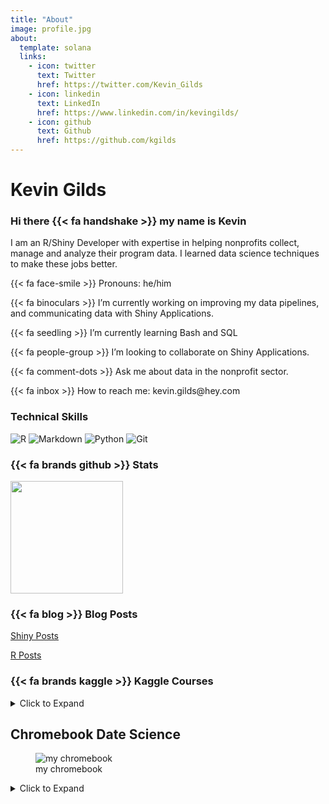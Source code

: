 ```yaml
---
title: "About"
image: profile.jpg
about:
  template: solana
  links:
    - icon: twitter
      text: Twitter
      href: https://twitter.com/Kevin_Gilds
    - icon: linkedin
      text: LinkedIn
      href: https://www.linkedin.com/in/kevingilds/
    - icon: github
      text: Github
      href: https://github.com/kgilds
---
```


# Kevin Gilds

### Hi there {{< fa handshake >}} my name is Kevin

I am an R/Shiny Developer with expertise in helping nonprofits collect, manage and analyze their program data. I learned data science techniques to make these jobs better.

{{< fa face-smile >}} Pronouns: he/him

{{< fa binoculars >}} I'm currently working on improving my data pipelines, and communicating data with Shiny Applications.

{{< fa seedling >}} I'm currently learning Bash and SQL

{{< fa people-group >}} I'm looking to collaborate on Shiny Applications.

{{< fa comment-dots >}} Ask me about data in the nonprofit sector.

{{< fa inbox >}} How to reach me: kevin.gilds\@hey.com

### Technical Skills

![R](https://img.shields.io/badge/r-%2523276DC3.svg?style=for-the-badge&logo=r&logoColor=white) ![Markdown](https://img.shields.io/badge/markdown-%2523000000.svg?style=for-the-badge&logo=markdown&logoColor=white) ![Python](https://img.shields.io/badge/python-3670A0?style=for-the-badge&logo=python&logoColor=ffdd54) ![Git](https://img.shields.io/badge/git-%2523F05033.svg?style=for-the-badge&logo=git&logoColor=white)

### {{< fa brands github >}} Stats

<img src="https://github-readme-stats.vercel.app/api?username=kgilds&amp;show_icons=true&amp;hide_border=true&amp;&amp;count_private=true&amp;include_all_commits=true" height="180em"/>

### {{< fa blog >}} Blog Posts

[Shiny Posts](https://kgilds.rbind.io/tags/shiny/)

[R Posts](https://kgilds.rbind.io/categories/r/)

### {{< fa brands kaggle >}} Kaggle Courses

<details>

<summary>Click to Expand</summary>

Intro to Python \| 2021-08-09 \| [Certificate](https://www.kaggle.com/learn/certification/kgilds/python)

Intro to Machine Learning \| 2021-08-10 \| [Certificate](https://www.kaggle.com/learn/certification/kgilds/intro-to-machine-learning)

Intermediate Machine Learning \| 2021-08-14 \| [Certificate](https://www.kaggle.com/learn/certification/kgilds/intermediate-machine-learning)

Feature Engineering \| 2021-09-18 \| [Certificate](https://www.kaggle.com/learn/certification/kgilds/feature-engineering)

Pandas \| 2021-09-23 \| [Certificate](https://www.kaggle.com/learn/certification/kgilds/pandas)

</details>

## Chromebook Date Science

![my chromebook](chromebook.png){fig-alt="picture of chromebook"}

<details>

<summary>Click to Expand</summary>

[Introduction to Chromebook Data Science](https://drive.google.com/file/d/1rd0sYH9yIUhSSANvVHkjKqpPl5lgQDqY/)

[How to use a Chromebook](https://drive.google.com/file/d/1gW0ptvvhQPtmARnEBWl2DHPjRUrg8AMQ/view?usp=sharing)

[Google and the Cloud](https://drive.google.com/file/d/1SIQUNa_b37VA_HFG0iuX9MTsP2zd0jCF/view?usp=sharing)

[Organizing Data Science Projects](https://drive.google.com/file/d/1qy38DLzwtZ0eypWiZt6YGAqrpWMY9AIr/view?usp=sharing)

[Version Control](https://drive.google.com/file/d/1o7rQRuEydmAukUvriTXLR3oJZIixfaKy/view?usp=sharing)

[Data Tidying](https://drive.google.com/file/d/12kM3QtOk9qloZFvB39O9pXawPMuubsKn/view?usp=sharing)

[Data Visualization](https://drive.google.com/file/d/1kQKtEsKJza0xKm9qEdBLPdbTARhK6L0I/view?usp=sharing)

[Getting Data](https://drive.google.com/file/d/1d9B2xkHsQ0o5ipLIRv7YWOPifbrdsNn7/view?usp=sharing)

</details>

